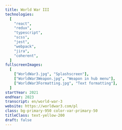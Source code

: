 ```yaml
---
title: World War III
technologies:
  [
    "react",
    "redux",
    "typescript",
    "scss",
    "jest",
    "webpack",
    "jira",
    "coherent",
  ]
fullscreenImages:
  [
    ["WorldWar3.jpg", "Splashscreen"],
    ["WorldWar3Weapon.jpg", "Weapon in hub menu"],
    ["WorldWar3Formatting.jpg", "Text formatting"],
  ]
startYear: 2021
endYear: 2023
transcript: en/world-war-3
website: https://worldwar3.com/pl
class: bg-primary-950 color-var-primary-50
titleClass: text-yellow-200
draft: false
---
```



<AppearingLine as="h4" class="text-subtitle-3 text-yellow-200 solid-text-shadow" text="Interface for First Person Shooter game"/>
<p>
	<AppearingLine as="span" text=" Designed to be " />
	<AppearingLine as="b" class="text-yellow-200" text=" highly interactive " />
	<AppearingLine
		as="span"
		text="while keeping it as optimized as possible, able to communicate with user and "
	/>
	<AppearingLine as="em" text=" CMS. " />
</p>
<p>
	<AppearingLine as="span" text=" Besides " />
	<AppearingLine as="b" text=" views, " />
	<AppearingLine as="span" text=" there are features such as " />
	<AppearingLine
		as="b"
		class="text-yellow-200"
		text=" text formatting, arabic text support, custom CMS "
	/>
	<AppearingLine as="span" text=" and many more!" />
</p>
